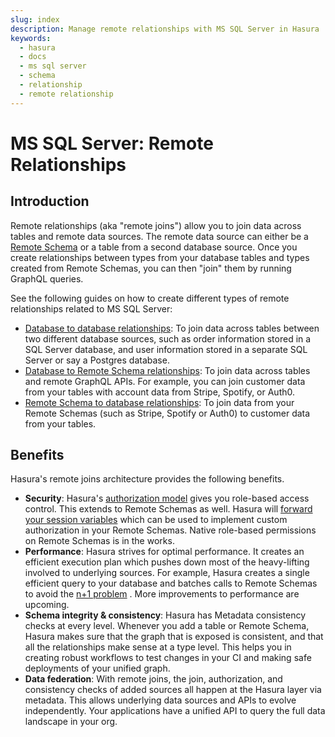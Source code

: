 ```yaml
---
slug: index
description: Manage remote relationships with MS SQL Server in Hasura
keywords:
  - hasura
  - docs
  - ms sql server
  - schema
  - relationship
  - remote relationship
---
```


# MS SQL Server: Remote Relationships

## Introduction

Remote relationships (aka "remote joins") allow you to join data across tables and remote data sources. The remote data
source can either be a [Remote Schema](/remote-schemas/index.mdx) or a table from a second database source. Once you
create relationships between types from your database tables and types created from Remote Schemas, you can then "join"
them by running GraphQL queries.

See the following guides on how to create different types of remote relationships related to MS SQL Server:

- [Database to database relationships](/schema/ms-sql-server/remote-relationships/remote-source-relationships.mdx): To
  join data across tables between two different database sources, such as order information stored in a SQL Server
  database, and user information stored in a separate SQL Server or say a Postgres database.
- [Database to Remote Schema relationships](/schema/ms-sql-server/remote-relationships/remote-schema-relationships.mdx):
  To join data across tables and remote GraphQL APIs. For example, you can join customer data from your tables with
  account data from Stripe, Spotify, or Auth0.
- [Remote Schema to database relationships](/remote-schemas/remote-relationships/remote-schema-db-relationships.mdx): To
  join data from your Remote Schemas (such as Stripe, Spotify or Auth0) to customer data from your tables.

## Benefits

Hasura's remote joins architecture provides the following benefits.

- **Security**: Hasura's [authorization model](/auth/authorization/index.mdx) gives you role-based access control. This
  extends to Remote Schemas as well. Hasura will [forward your session variables](/remote-schemas/auth/index.mdx) which
  can be used to implement custom authorization in your Remote Schemas. Native role-based permissions on Remote Schemas
  is in the works.
- **Performance**: Hasura strives for optimal performance. It creates an efficient execution plan which pushes down most
  of the heavy-lifting involved to underlying sources. For example, Hasura creates a single efficient query to your
  database and batches calls to Remote Schemas to avoid the
  [n+1 problem](https://hasura.io/learn/graphql/intro-graphql/graphql-server/) . More improvements to performance are
  upcoming.
- **Schema integrity & consistency**: Hasura has Metadata consistency checks at every level. Whenever you add a table or
  Remote Schema, Hasura makes sure that the graph that is exposed is consistent, and that all the relationships make
  sense at a type level. This helps you in creating robust workflows to test changes in your CI and making safe
  deployments of your unified graph.
- **Data federation**: With remote joins, the join, authorization, and consistency checks of added sources all happen at
  the Hasura layer via metadata. This allows underlying data sources and APIs to evolve independently. Your applications
  have a unified API to query the full data landscape in your org.
